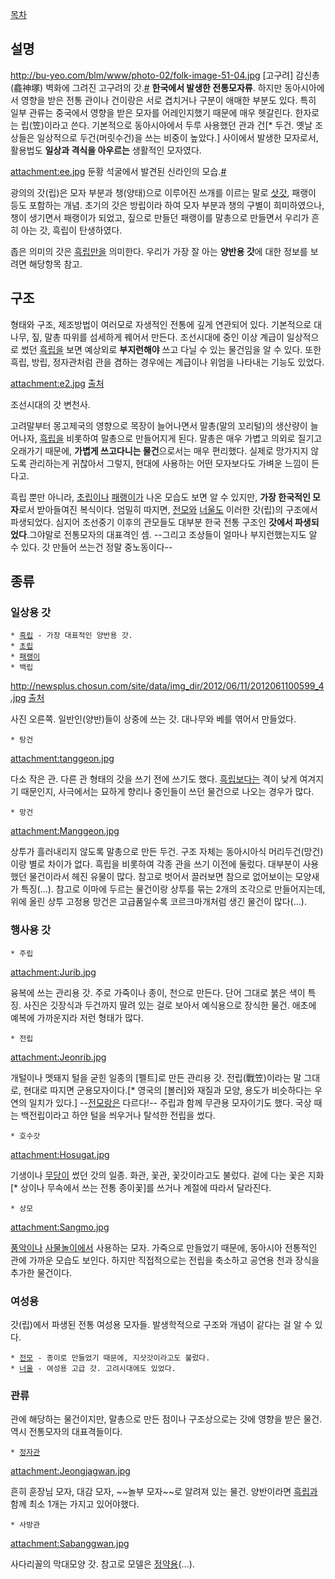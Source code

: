[[목차]]

== 설명 ==
http://bu-yeo.com/blm/www/photo-02/folk-image-51-04.jpg
[고구려] 감신총(龕神塚) 벽화에 그려진 고구려의 갓.[http://bu-yeo.com/blm/www/folk-51.htm #]
'''한국에서 발생한 전통모자류'''. 하지만 동아시아에서 영향을 받은 전통 관이나 건이랑은 서로 겹치거나 구분이 애매한 부분도 있다. 특히 일부 관류는 중국에서 영향을 받은 모자를 어레인지했기 때문에 매우 헷갈린다. 한자로는 립(笠)이라고 쓴다. 기본적으로 동아시아에서 두루 사용했던 관과 건[* 두건. 옛날 조상들은 일상적으로 두건(머릿수건)을 쓰는 비중이 높았다.] 사이에서 발생한 모자로서, 활용법도 '''일상과 격식을 아우르는''' 생활적인 모자였다. 

attachment:ee.jpg
둔황 석굴에서 발견된 신라인의 모습.[http://luckcrow.egloos.com/viewer/2491611 #]

광의의 갓(립)은 모자 부분과 챙(양태)으로 이루어진 쓰개를 이르는 말로 [[삿갓]], 패랭이 등도 포함하는 개념. 초기의 갓은 방립이라 하여 모자 부분과 챙의 구별이 희미하였으나, 챙이 생기면서 패랭이가 되었고, 짚으로 만들던 패랭이를 말총으로 만들면서 우리가 흔히 아는 갓, 흑립이 탄생하였다.

좁은 의미의 갓은 [[흑립]]만을 의미한다. 우리가 가장 잘 아는 '''양반용 갓'''에 대한 정보를 보려면 해당항목 참고.

== 구조 ==
형태와 구조, 제조방법이 여러모로 자생적인 전통에 깊게 연관되어 있다. 기본적으로 대나무, 짚, 말총 따위를 섬세하게 꿰어서 만든다. 조선시대에 중인 이상 계급이 일상적으로 썼던 [[흑립]]을 보면 예상외로 '''부지런해야''' 쓰고 다닐 수 있는 물건임을 알 수 있다. 또한 흑립, 방립, 정자관처럼 관을 겸하는 경우에는 계급이나 위엄을 나타내는 기능도 있었다.

attachment:e2.jpg
[http://luckcrow.egloos.com/viewer/2491611 출처]

조선시대의 갓 변천사. 

고려말부터 몽고제국의 영향으로 목장이 늘어나면서 말총(말의 꼬리털)의 생산량이 늘어나자, [[흑립]]을 비롯하여 말총으로 만들어지게 된다. 말총은 매우 가볍고 의외로 질기고 오래가기 때문에, '''가볍게 쓰고다니는 물건'''으로서는 매우 편리했다. 실제로 망가지지 않도록 관리하는게 귀찮아서 그렇지, 현대에 사용하는 어떤 모자보다도 가벼운 느낌이 든다고. 

흑립 뿐만 아니라, [[초립]]이나 [[패랭이]]가 나온 모습도 보면 알 수 있지만, '''가장 한국적인 모자'''로서 받아들여진 복식이다. 엄밀히 따지면, [[전모]]와 [[너울]]도 이러한 갓(립)의 구조에서 파생되었다. 심지어 조선중기 이후의 관모들도 대부분 한국 전통 구조인 '''갓에서 파생되었다'''.그야말로 전통모자의 대표격인 셈. --그리고 조상들이 얼마나 부지런했는지도 알 수 있다. 갓 만들어 쓰는건 정말 중노동이다--

== 종류 ==
=== 일상용 갓 ===
 * [[흑립]] - 가장 대표적인 양반용 갓.
 * [[초립]]
 * [[패랭이]]
 * 백립
http://newsplus.chosun.com/site/data/img_dir/2012/06/11/2012061100599_4.jpg
[http://newsplus.chosun.com/site/data/html_dir/2012/06/11/2012061100670.html 출처]

사진 오른쪽. 일반인(양반)들이 상중에 쓰는 갓. 대나무와 베를 엮어서 만들었다.

 * 탕건
attachment:tanggeon.jpg

다소 작은 관. 다른 관 형태의 갓을 쓰기 전에 쓰기도 했다. [[흑립]]보다는 격이 낮게 여겨지기 때문인지, 사극에서는 묘하게 향리나 중인들이 쓰던 물건으로 나오는 경우가 많다.

 * 망건
attachment:Manggeon.jpg

상투가 흘러내리지 않도록 말총으로 만든 두건. 구조 자체는 동아시아식 머리두건(망건)이랑 별로 차이가 없다. 흑립을 비롯하여 각종 관을 쓰기 이전에 둘렀다. 대부분이 사용했던 물건이라서 헤진 유물이 많다. 참고로 벗어서 끌러보면 참으로 없어보이는 모양새가 특징(…). 참고로 이마에 두르는 물건이랑 상투를 묶는 2개의 조각으로 만들어지는데, 위에 올린 상투 고정용 망건은 고급품일수록 코르크마개처럼 생긴 물건이 많다(…).

=== 행사용 갓 ===
 * 주립
attachment:Jurib.jpg

융복에 쓰는 관리용 갓. 주로 가죽이나 종이, 천으로 만든다. 단어 그대로 붉은 색이 특징. 사진은 깃장식과 두건까지 딸려 있는 걸로 보아서 예식용으로 장식한 물건. 애초에 예복에 가까운지라 저런 형태가 많다.

 * 전립
attachment:Jeonrib.jpg

개털이나 멧돼지 털을 굳힌 일종의 [펠트]로 만든 관리용 갓. 전립(戰笠)이라는 말 그대로, 현대로 따지면 군용모자이다.[* 영국의 [볼러]와 재질과  모양, 용도가 비슷하다는 우연의 일치가 있다.] --[[전모]]랑은 다르다!-- 주립과 함께 무관용 모자이기도 했다. 국상 때는 백전립이라고 하얀 털을 씌우거나 탈석한 전립을 썼다.

 * 호수갓
attachment:Hosugat.jpg

기생이나 [[무당]]이 썼던 갓의 일종. 화관, 꽃관, 꽃갓이라고도 불렀다. 겉에 다는 꽃은 지화[* 상이나 무속에서 쓰는 전통 종이꽃]를 쓰거나 계절에 따라서 달라진다.

 * 상모
attachment:Sangmo.jpg

[[풍악]]이나 [[사물놀이]]에서 사용하는 모자. 가죽으로 만들었기 때문에, 동아시아 전통적인 관에 가까운 모습도 보인다. 하지만 직접적으로는 전립을 축소하고 공연용 천과 장식을 추가한 물건이다.

=== 여성용 ===
갓(립)에서 파생된 전통 여성용 모자들. 발생학적으로 구조와 개념이 같다는 걸 알 수 있다.

 * [[전모]] - 종이로 만들었기 때문에, 지삿갓이라고도 불렀다.
 * [[너울]] - 여성용 고급 갓. 고려시대에도 있었다.

=== 관류 ===
관에 해당하는 물건이지만, 말총으로 만든 점이나 구조상으로는 갓에 영향을 받은 물건. 역시 전통모자의 대표격들이다.

 * [[정자관]]
attachment:Jeongjagwan.jpg

흔히 훈장님 모자, 대감 모자, ~~놀부 모자~~로 알려져 있는 물건. 양반이라면 [[흑립]]과 함께 최소 1개는 가지고 있어야했다.

 * 사방관
attachment:Sabanggwan.jpg

사다리꼴의 막대모양 갓. 참고로 모델은 [[정약용]](…).


